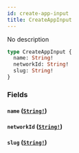 ```yaml
---
id: create-app-input
title: CreateAppInput
---
```


No description

```graphql
type CreateAppInput {
  name: String!
  networkId: String!
  slug: String!
}
```

### Fields

#### `name` ([`String!`](/graphql/scalars/string))

#### `networkId` ([`String!`](/graphql/scalars/string))

#### `slug` ([`String!`](/graphql/scalars/string))
